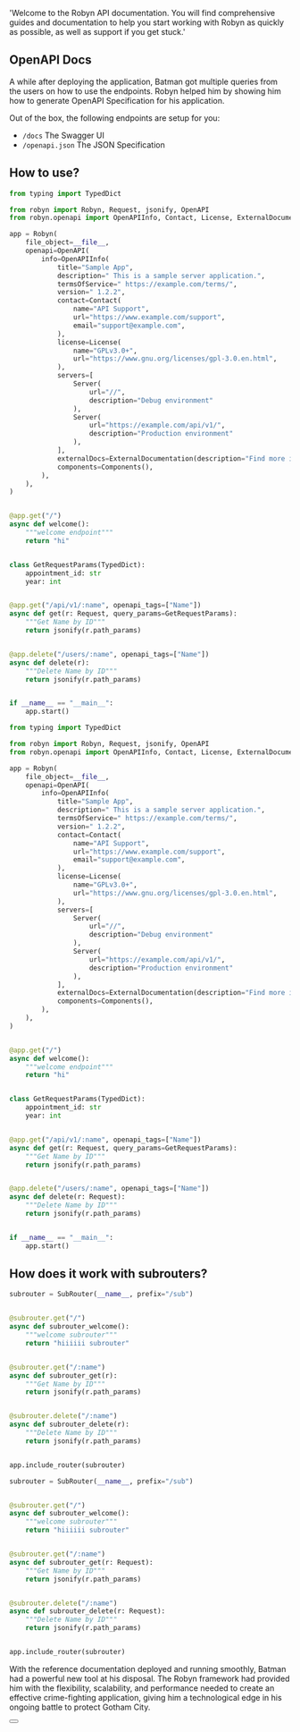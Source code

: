   'Welcome to the Robyn API documentation. You will find comprehensive guides and documentation to help you start working with Robyn as quickly as possible, as well as support if you get stuck.'


## OpenAPI Docs

A while after deploying the application, Batman got multiple queries from the users on how to use the endpoints. Robyn helped him by showing him how to generate OpenAPI Specification for his application.

Out of the box, the following endpoints are setup for you:

- `/docs` The Swagger UI
- `/openapi.json` The JSON Specification

## How to use?

<CodeGroup title="Basic App">

```python {{ title: 'untyped' }}
from typing import TypedDict

from robyn import Robyn, Request, jsonify, OpenAPI
from robyn.openapi import OpenAPIInfo, Contact, License, ExternalDocumentation, Components

app = Robyn(
    file_object=__file__,
    openapi=OpenAPI(
        info=OpenAPIInfo(
            title="Sample App",
            description=" This is a sample server application.",
            termsOfService=" https://example.com/terms/",
            version=" 1.2.2",
            contact=Contact(
                name="API Support",
                url="https://www.example.com/support",
                email="support@example.com",
            ),
            license=License(
                name="GPLv3.0+",
                url="https://www.gnu.org/licenses/gpl-3.0.en.html",
            ),
            servers=[
                Server(
                    url="//",
                    description="Debug environment"
                ),
                Server(
                    url="https://example.com/api/v1/",
                    description="Production environment"
                ),
            ],
            externalDocs=ExternalDocumentation(description="Find more info here", url="https://example.com/"),
            components=Components(),
        ),
    ),
)


@app.get("/")
async def welcome():
    """welcome endpoint"""
    return "hi"


class GetRequestParams(TypedDict):
    appointment_id: str
    year: int


@app.get("/api/v1/:name", openapi_tags=["Name"])
async def get(r: Request, query_params=GetRequestParams):
    """Get Name by ID"""
    return jsonify(r.path_params)


@app.delete("/users/:name", openapi_tags=["Name"])
async def delete(r):
    """Delete Name by ID"""
    return jsonify(r.path_params)


if __name__ == "__main__":
    app.start()
```

```python {{ title: 'typed' }}
from typing import TypedDict

from robyn import Robyn, Request, jsonify, OpenAPI
from robyn.openapi import OpenAPIInfo, Contact, License, ExternalDocumentation, Components

app = Robyn(
    file_object=__file__,
    openapi=OpenAPI(
        info=OpenAPIInfo(
            title="Sample App",
            description=" This is a sample server application.",
            termsOfService=" https://example.com/terms/",
            version=" 1.2.2",
            contact=Contact(
                name="API Support",
                url="https://www.example.com/support",
                email="support@example.com",
            ),
            license=License(
                name="GPLv3.0+",
                url="https://www.gnu.org/licenses/gpl-3.0.en.html",
            ),
            servers=[
                Server(
                    url="//",
                    description="Debug environment"
                ),
                Server(
                    url="https://example.com/api/v1/",
                    description="Production environment"
                ),
            ],
            externalDocs=ExternalDocumentation(description="Find more info here", url="https://example.com/"),
            components=Components(),
        ),
    ),
)


@app.get("/")
async def welcome():
    """welcome endpoint"""
    return "hi"


class GetRequestParams(TypedDict):
    appointment_id: str
    year: int


@app.get("/api/v1/:name", openapi_tags=["Name"])
async def get(r: Request, query_params=GetRequestParams):
    """Get Name by ID"""
    return jsonify(r.path_params)


@app.delete("/users/:name", openapi_tags=["Name"])
async def delete(r: Request):
    """Delete Name by ID"""
    return jsonify(r.path_params)


if __name__ == "__main__":
    app.start()
```

</CodeGroup>

## How does it work with subrouters?

<CodeGroup title="Subrouters">

```python {{ title: 'untyped' }}
subrouter = SubRouter(__name__, prefix="/sub")


@subrouter.get("/")
async def subrouter_welcome():
    """welcome subrouter"""
    return "hiiiiii subrouter"


@subrouter.get("/:name")
async def subrouter_get(r):
    """Get Name by ID"""
    return jsonify(r.path_params)


@subrouter.delete("/:name")
async def subrouter_delete(r):
    """Delete Name by ID"""
    return jsonify(r.path_params)


app.include_router(subrouter)
```

```python {{ title: 'typed' }}
subrouter = SubRouter(__name__, prefix="/sub")


@subrouter.get("/")
async def subrouter_welcome():
    """welcome subrouter"""
    return "hiiiiii subrouter"


@subrouter.get("/:name")
async def subrouter_get(r: Request):
    """Get Name by ID"""
    return jsonify(r.path_params)


@subrouter.delete("/:name")
async def subrouter_delete(r: Request):
    """Delete Name by ID"""
    return jsonify(r.path_params)


app.include_router(subrouter)
```

</CodeGroup>

With the reference documentation deployed and running smoothly, Batman had a powerful new tool at his disposal. The Robyn framework had provided him with the flexibility, scalability, and performance needed to create an effective crime-fighting application, giving him a technological edge in his ongoing battle to protect Gotham City.


<div className="not-prose">
  <Button
    href="/documentation/example_app/templates"
    variant="text"
    arrow="right"
    children="Templates"
  />
</div>



